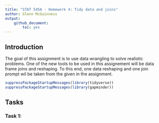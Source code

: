 ```yaml
---
title: "STAT 545A - Homework 4: Tidy data and joins"
author: Glenn McGuinness
output: 
    github_document:
        toc: yes
---
```


## Introduction

The goal of this assignment is to use data wrangling to solve realistic problems. One of the new tools to be used in this assignement will be data frame joins and reshaping. To this end, one data reshaping and one join prompt wil be taken from the given in the assignment. 

```r
suppressPackageStartupMessages(library(tidyverse))
suppressPackageStartupMessages(library(gapminder))
```

## Tasks

### Task 1: 
